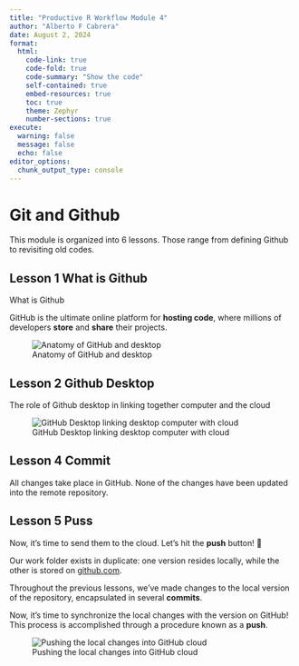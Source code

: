 ```yaml
---
title: "Productive R Workflow Module 4"
author: "Alberto F Cabrera"
date: August 2, 2024
format:
  html:
    code-link: true
    code-fold: true
    code-summary: "Show the code"
    self-contained: true
    embed-resources: true
    toc: true
    theme: Zephyr
    number-sections: true
execute: 
  warning: false
  message: false
  echo: false
editor_options: 
  chunk_output_type: console
---
```


# Git and Github

This module is organized into 6 lessons. Those range from defining Github to revisiting old codes.

## Lesson 1 What is Github

What is Github

GitHub is the ultimate online platform for **hosting code**, where millions of developers **store** and **share** their projects.

![Anatomy of GitHub and desktop](images/github.jpg)

## Lesson 2 Github Desktop

The role of Github desktop in linking together computer and the cloud

![GitHub Desktop linking desktop computer with cloud](images/linking%20computer%20cloud.jpg)

## Lesson 4 Commit

All changes take place in GitHub. None of the changes have been updated into the remote repository.

## Lesson 5 Puss

Now, it's time to send them to the cloud. Let's hit the **push** button! 🚀

Our work folder exists in duplicate: one version resides locally, while the other is stored on [github.com](https://www.github.com/).

Throughout the previous lessons, we've made changes to the local version of the repository, encapsulated in several **commits**.

Now, it's time to synchronize the local changes with the version on GitHub! This process is accomplished through a procedure known as a **push**.

![Pushing the local changes into GitHub cloud](images/push.jpg)
